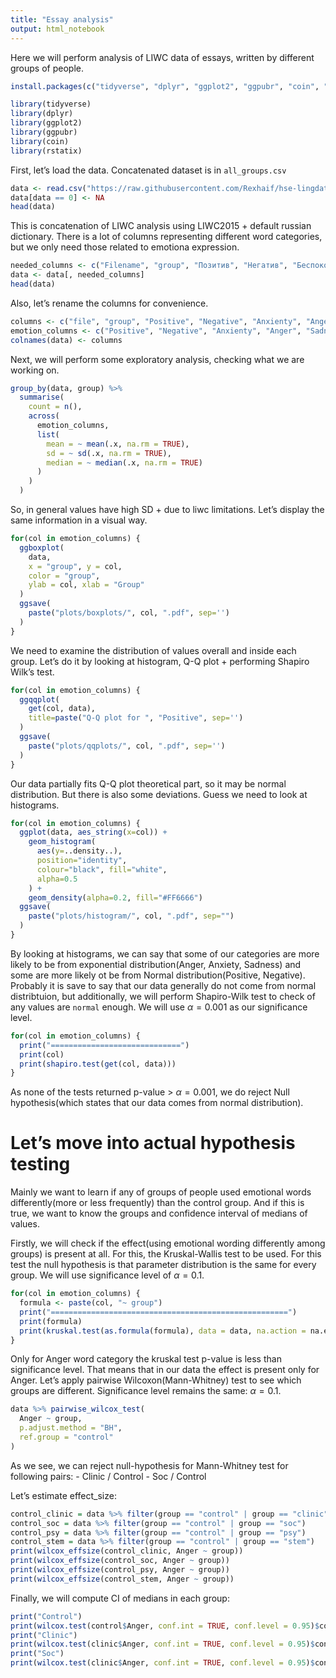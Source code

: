 ```yaml
---
title: "Essay analysis"
output: html_notebook
---
```

Here we will perform analysis of LIWC data of essays, written by different groups of people.

```r
install.packages(c("tidyverse", "dplyr", "ggplot2", "ggpubr", "coin", "rstatix"))
```


```r
library(tidyverse)
library(dplyr)
library(ggplot2)
library(ggpubr)
library(coin)
library(rstatix)
```

First, let's load the data. Concatenated dataset is in ```all_groups.csv```

```r
data <- read.csv("https://raw.githubusercontent.com/Rexhaif/hse-lingdata-project/main/all_groups.csv")
data[data == 0] <- NA
head(data)
```
This is concatenation of LIWC analysis using LIWC2015 + default russian dictionary. There is a lot of columns representing different word categories, but we only need those related to emotiona expression.

```r
needed_columns <- c("Filename", "group", "Позитив", "Негатив", "Беспокойство", "Гнев", "Грусть")
data <- data[, needed_columns]
head(data)
```

Also, let's rename the columns for convenience.
```r
columns <- c("file", "group", "Positive", "Negative", "Anxienty", "Anger", "Sadness")
emotion_columns <- c("Positive", "Negative", "Anxienty", "Anger", "Sadness")
colnames(data) <- columns
```

Next, we will perform some exploratory analysis, checking what we are working on.
```r
group_by(data, group) %>%
  summarise(
    count = n(),
    across(
      emotion_columns,
      list(
        mean = ~ mean(.x, na.rm = TRUE),
        sd = ~ sd(.x, na.rm = TRUE),
        median = ~ median(.x, na.rm = TRUE)
      )
    )
  )
```
So, in general values have high SD + due to liwc limitations. Let's display the same information in a visual way.
```r
for(col in emotion_columns) {
  ggboxplot(
    data, 
    x = "group", y = col, 
    color = "group",
    ylab = col, xlab = "Group"
  )
  ggsave(
    paste("plots/boxplots/", col, ".pdf", sep='')
  )
}
```

We need to examine the distribution of values overall and inside each group. Let's do it by looking at histogram, Q-Q plot + performing Shapiro Wilk's test.
```r
for(col in emotion_columns) {
  ggqqplot(
    get(col, data),
    title=paste("Q-Q plot for ", "Positive", sep='')
  )
  ggsave(
    paste("plots/qqplots/", col, ".pdf", sep='')
  )
}
```
Our data partially fits Q-Q plot theoretical part, so it may be normal distribution. But there is also some deviations. Guess we need to look at histograms.

```r
for(col in emotion_columns) {
  ggplot(data, aes_string(x=col)) +
    geom_histogram(
      aes(y=..density..),
      position="identity",
      colour="black", fill="white",
      alpha=0.5
    ) +
    geom_density(alpha=0.2, fill="#FF6666")
  ggsave(
    paste("plots/histogram/", col, ".pdf", sep="")
  )
}
```
By looking at histograms, we can say that some of our categories are more likely to be from exponential distribution(Anger, Anxiety, Sadness) and some are more likely ot be from Normal distribution(Positive, Negative). Probably it is save to say that our data generally do not come from normal distribtuion, but additionally, we will perform Shapiro-Wilk test to check of any values are `normal` enough. We will use $\alpha = 0.001$ as our significance level.

```r
for(col in emotion_columns) {
  print("=============================")
  print(col)
  print(shapiro.test(get(col, data)))
}
```

As none of the tests returned p-value > $\alpha = 0.001$, we do reject Null hypothesis(which states that our data comes from normal distribution).

# Let's move into actual hypothesis testing

Mainly we want to learn if any of groups of people used emotional words differently(more or less frequently) than the control group. And if this is true, we want to know the groups and confidence interval of medians of values.

Firstly, we will check if the effect(using emotional wording differently among groups) is present at all. For this, the Kruskal-Wallis test to be used. For this test the null hypothesis is that parameter distribution is the same for every group. We will use significance level of $\alpha = 0.1$.

```r
for(col in emotion_columns) {
  formula <- paste(col, "~ group")
  print("=====================================================")
  print(formula)
  print(kruskal.test(as.formula(formula), data = data, na.action = na.exclude))
}
```

Only for Anger word category the kruskal test p-value is less than significance level. That means that in our data the effect is present only for Anger. Let's apply pairwise Wilcoxon(Mann-Whitney) test to see which groups are different. Significance level remains the same: $\alpha = 0.1$.

```r
data %>% pairwise_wilcox_test(
  Anger ~ group,
  p.adjust.method = "BH",
  ref.group = "control"
)
```

As we see, we can reject null-hypothesis for Mann-Whitney test for following pairs:
- Clinic / Control
- Soc / Control

Let's estimate effect_size:

```r
control_clinic = data %>% filter(group == "control" | group == "clinic")
control_soc = data %>% filter(group == "control" | group == "soc")
control_psy = data %>% filter(group == "control" | group == "psy")
control_stem = data %>% filter(group == "control" | group == "stem")
print(wilcox_effsize(control_clinic, Anger ~ group))
print(wilcox_effsize(control_soc, Anger ~ group))
print(wilcox_effsize(control_psy, Anger ~ group))
print(wilcox_effsize(control_stem, Anger ~ group))
```

Finally, we will compute CI of medians in each group:

```r
print("Control")
print(wilcox.test(control$Anger, conf.int = TRUE, conf.level = 0.95)$conf.int)
print("Clinic")
print(wilcox.test(clinic$Anger, conf.int = TRUE, conf.level = 0.95)$conf.int)
print("Soc")
print(wilcox.test(clinic$Anger, conf.int = TRUE, conf.level = 0.95)$conf.int)

```




